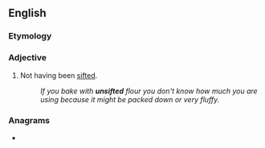 ==English==

===Etymology===
{{prefix|un|sifted|lang=en}}

===Adjective===
{{en-adj|-}}

# Not having been [[sift]]ed.
#: ''If you bake with '''unsifted''' flour you don't know how much you are using because it might be packed down or very fluffy.''

===Anagrams===
* {{l|en|unfisted}}